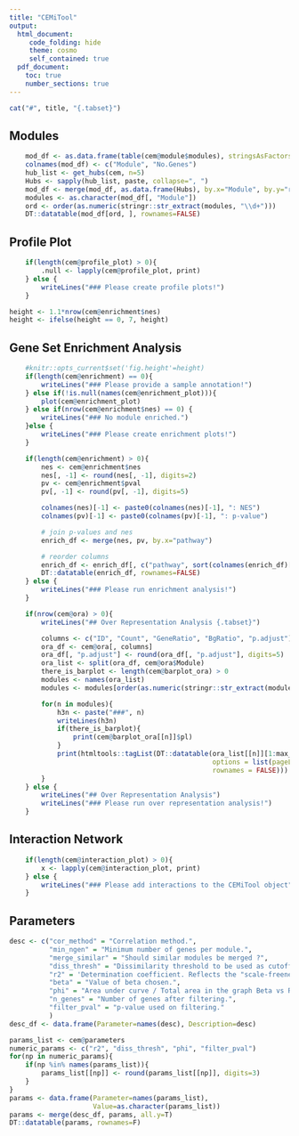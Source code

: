 ```yaml
---
title: "CEMiTool"
output:
  html_document:
     code_folding: hide
     theme: cosmo
     self_contained: true
  pdf_document:
    toc: true
    number_sections: true
---
```


```r
cat("#", title, "{.tabset}")
```

## Modules ##
```r
    mod_df <- as.data.frame(table(cem@module$modules), stringsAsFactors=FALSE)
    colnames(mod_df) <- c("Module", "No.Genes")
    hub_list <- get_hubs(cem, n=5)
    Hubs <- sapply(hub_list, paste, collapse=", ")
    mod_df <- merge(mod_df, as.data.frame(Hubs), by.x="Module", by.y="row.names")
    modules <- as.character(mod_df[, "Module"])
    ord <- order(as.numeric(stringr::str_extract(modules, "\\d+")))
    DT::datatable(mod_df[ord, ], rownames=FALSE)
```



## Profile Plot
```r
    if(length(cem@profile_plot) > 0){
        .null <- lapply(cem@profile_plot, print)
    } else {
        writeLines("### Please create profile plots!")
    }
```

```r
height <- 1.1*nrow(cem@enrichment$nes)
height <- ifelse(height == 0, 7, height)
```

## Gene Set Enrichment Analysis 
```r
    #knitr::opts_current$set('fig.height'=height)
    if(length(cem@enrichment) == 0){
        writeLines("### Please provide a sample annotation!")
    } else if(!is.null(names(cem@enrichment_plot))){
        plot(cem@enrichment_plot)
    } else if(nrow(cem@enrichment$nes) == 0) {
        writeLines("### No module enriched.")
    }else {
        writeLines("### Please create enrichment plots!")
    }
```

```r
    if(length(cem@enrichment) > 0){
        nes <- cem@enrichment$nes
        nes[, -1] <- round(nes[, -1], digits=2)
        pv <- cem@enrichment$pval
        pv[, -1] <- round(pv[, -1], digits=5)

        colnames(nes)[-1] <- paste0(colnames(nes)[-1], ": NES")
        colnames(pv)[-1] <- paste0(colnames(pv)[-1], ": p-value")

        # join p-values and nes
        enrich_df <- merge(nes, pv, by.x="pathway")

        # reorder columns
        enrich_df <- enrich_df[, c("pathway", sort(colnames(enrich_df)[-1]))]
        DT::datatable(enrich_df, rownames=FALSE)
    } else {
        writeLines("### Please run enrichment analysis!")
    }

```

```r
    if(nrow(cem@ora) > 0){
        writeLines("## Over Representation Analysis {.tabset}")

        columns <- c("ID", "Count", "GeneRatio", "BgRatio", "p.adjust")
        ora_df <- cem@ora[, columns]
        ora_df[, "p.adjust"] <- round(ora_df[, "p.adjust"], digits=5)
        ora_list <- split(ora_df, cem@ora$Module)
        there_is_barplot <- length(cem@barplot_ora) > 0
        modules <- names(ora_list)
        modules <- modules[order(as.numeric(stringr::str_extract(modules, "\\d+")))]

        for(n in modules){
            h3n <- paste("###", n) 
            writeLines(h3n)
            if(there_is_barplot){
                print(cem@barplot_ora[[n]]$pl)
            }
            print(htmltools::tagList(DT::datatable(ora_list[[n]][1:max_rows_ora, ], 
                                                   options = list(pageLength=5), 
                                                   rownames = FALSE)))
        }
    } else {
        writeLines("## Over Representation Analysis")
        writeLines("### Please run over representation analysis!")
    }
```

## Interaction Network
```r
    if(length(cem@interaction_plot) > 0){
        x <- lapply(cem@interaction_plot, print)
    } else {
        writeLines("### Please add interactions to the CEMiTool object")
    }
```

## Parameters ##
```r
desc <- c("cor_method" = "Correlation method.",
          "min_ngen" = "Minimum number of genes per module.",
          "merge_similar" = "Should similar modules be merged ?",
          "diss_thresh" = "Dissimilarity threshold to be used as cutoff on hierarchical cluster.",
          "r2" = 'Determination coefficient. Reflects the "scale-freeness" of the resultant network.',
          "beta" = "Value of beta chosen.",
          "phi" = "Area under curve / Total area in the graph Beta vs R^2.",
          "n_genes" = "Number of genes after filtering.",
          "filter_pval" = "p-value used on filtering."
          )
desc_df <- data.frame(Parameter=names(desc), Description=desc)

params_list <- cem@parameters
numeric_params <- c("r2", "diss_thresh", "phi", "filter_pval")
for(np in numeric_params){
	if(np %in% names(params_list)){
		params_list[[np]] <- round(params_list[[np]], digits=3)
	}
}
params <- data.frame(Parameter=names(params_list), 
                     Value=as.character(params_list))
params <- merge(desc_df, params, all.y=T)
DT::datatable(params, rownames=F)
```
